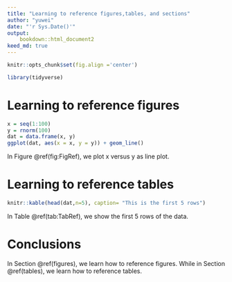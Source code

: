```yaml
---
title: "Learning to reference figures,tables, and sections"
author: "yuwei"
date: "'r Sys.Date()'"
output: 
    bookdown::html_document2
keed_md: true
---
```


```r
knitr::opts_chunk$set(fig.align ='center')
```


```r
library(tidyverse)
```

# Learning to reference figures {#figures}

```r
x = seq(1:100)
y = rnorm(100)
dat = data.frame(x, y)
ggplot(dat, aes(x = x, y = y)) + geom_line()
```

In Figure \@ref(fig:FigRef), we plot x versus y as line plot.

# Learning to reference tables {#tables}

```r
knitr::kable(head(dat,n=5), caption= "This is the first 5 rows")

```

In Table \@ref(tab:TabRef), we show the first 5 rows of the data.

# Conclusions

In Section \@ref(figures), we learn how to reference figures. While in Section \@ref(tables), we learn how to reference tables.







